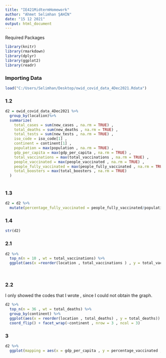---
title: "IE421MidtermHomework"
author: "Ahmet Selimhan ŞAHİN"
date: "15 12 2021"
output: html_document
---

Required Packages

```{r , warning=FALSE , message=FALSE}
library(knitr)
library(rmarkdown)
library(dplyr)
library(ggplot2)
library(readr)

```



### Importing Data

```{r , warning=FALSE , message=FALSE}
load("C:/Users/Selimhan/Desktop/owid_covid_data_4Dec2021.Rdata")
```

### 1.2

```{r , warning=FALSE , message=FALSE}
d2 = owid_covid_data_4Dec2021 %>%
  group_by(location)%>%
  summarize(
    total_cases = sum(new_cases , na.rm = TRUE) , 
    total_deaths = sum(new_deaths , na.rm = TRUE) , 
    total_tests = sum(new_tests , na.rm = TRUE) , 
    iso_code = iso_code[1] , 
    continent = continent[1] ,
    population = max(population , na.rm = TRUE) , 
    gdp_per_capita = max(gdp_per_capita , na.rm = TRUE) , 
    total_vaccinations = max(total_vaccinations , na.rm = TRUE) , 
    people_vaccinated = max(people_vaccinated , na.rm = TRUE) , 
    people_fully_vaccinated = max(people_fully_vaccinated , na.rm = TRUE) , 
    total_boosters = max(total_boosters , na.rm = TRUE)
  )
  


```


### 1.3
```{r , warning=FALSE , message=FALSE}

d2 = d2 %>%
  mutate(percentage_fully_vaccinated = people_fully_vaccinated/population*100 , percentage_vaccinated = people_vaccinated/population*100)


```

### 1.4
```{r , warning=FALSE , message=FALSE}

str(d2)


```

### 2.1
```{r, warning=FALSE , message=FALSE , fig.width= 8 }

d2 %>%
  top_n(n = 10 , wt = total_vaccinations) %>% 
  ggplot(aes(x =reorder(location , total_vaccinations ) , y = total_vaccinations)) + geom_bar(fill = "steelblue" , stat = "identity")+  coord_flip() + ylab("Total Vaccinations") + xlab("Countries") + geom_text(aes(label = total_vaccinations , hjust = .7 ))
  



```

### 2.2

I only showed the codes that I wrote , since I could not obtain the graph.


```{r , warning=FALSE , message=FALSE , eval=FALSE}
d2 %>%
  top_n(n = 36 , wt = total_deaths) %>%
  group_by(continent) %>%
  ggplot(aes(x = reorder(location , total_deaths) , y = total_deaths)) + geom_bar(fill = "steelblue" , stat = "identity")+
  coord_flip() + facet_wrap(~continent , nrow = 3 , ncol = 3)


```












### 3


```{r , warning=FALSE , message=FALSE}

d2 %>%
  ggplot(mapping = aes(x = gdp_per_capita , y = percentage_vaccinated , show.legend = TRUE , colour = continent , size = population)) + geom_point(alpha = 0) + geom_text(aes(label = iso_code))


```























